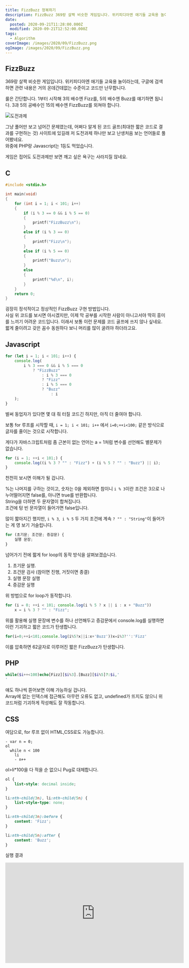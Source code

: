 ```yaml
---
title: FizzBuzz 정복하기
description: FizzBuzz 369랑 살짝 비슷한 게임입니다. 위키피디아엔 애기들 교육용 놀이라는데, 구글에 검색하면 관련 내용은 거의 온데간데없는 수준이고 코드만 난무합니다. 룰은 간단합니다. 1부터 시작해 3의 배수엔 Fizz를, 5의 배수엔 Buzz를 얘기하면 됩니다. 3과 5의 공배수인 15의 배수엔 FizzBuzz를 외쳐야 합니다. 그냥 풀어만 보고 넘어간 문제였는데, 어쩌다 알게 된 코드 골프(최대한 짧은 코드로 결과를 구현하는 것) 사이트에 있길래
date:
  posted: 2020-09-21T11:28:00.000Z
  modified: 2020-09-21T12:52:00.000Z
tags:
  - Algorithm
coverImage: /images/2020/09/FizzBuzz.png
ogImage: /images/2020/09/FizzBuzz.png
---
```


## FizzBuzz

369랑 살짝 비슷한 게임입니다. 위키피디아엔 애기들 교육용 놀이라는데, 구글에 검색하면 관련 내용은 거의 온데간데없는 수준이고 코드만 난무합니다.

룰은 간단합니다. 1부터 시작해 3의 배수엔 Fizz를, 5의 배수엔 Buzz를 얘기하면 됩니다. 3과 5의 공배수인 15의 배수엔 FizzBuzz를 외쳐야 합니다.

![도전과제](/images/2020/09/Polyglot.png)

그냥 풀어만 보고 넘어간 문제였는데, 어쩌다 알게 된 코드 골프(최대한 짧은 코드로 결과를 구현하는 것) 사이트에 있길래 저 도전과제 하나만 보고 난생처음 보는 언어들로 풀어봤네요.  
와중에 PHP랑 Javascript는 1등도 먹었습니다.

게임은 접어도 도전과제만 보면 깨고 싶은 욕구는 사라지질 않네요.

## C

```c
#include <stdio.h>

int main(void)
{
    for (int i = 1; i < 101; i++)
    {
        if (i % 3 == 0 && i % 5 == 0)
        {
            printf("FizzBuzz\n");
        }
        else if (i % 3 == 0)
        {
            printf("Fizz\n");
        }
        else if (i % 5 == 0)
        {
            printf("Buzz\n");
        }
        else
        {
            printf("%d\n", i);
        }
    }
    return 0;
}
```

굉장히 정석적이고 정상적인 FizzBuzz 구현 방법입니다.  
사실 위 코드를 보시면 아시겠지만, 이제 막 공부를 시작한 사람이 아니고서야 딱히 흥미를 느끼기 어려운 코드입니다. 이래서 보통 이런 문제를 코드 골프에 쓰지 않나 싶네요. 짧게 줄이려고 갖은 꼼수 동원하다 보니 머리를 많이 굴려야 하더라고요.

## Javascript

```js
for (let i = 1; i < 101; i++) {
    console.log(
        i % 3 === 0 && i % 5 === 0
            ? "FizzBuzz"
                : i % 3 === 0
                ? "Fizz"
                : i % 5 === 0
                ? "Buzz"
                    : i
    );
}
```

벌써 동업자가 있다면 몇 대 줘 터질 코드긴 하지만, 아직 더 줄여야 합니다.

보통 for 루프를 시작할 때, `i = 1; i < 101; i++` 에서 `i=0;++i<100;` 같은 방식으로 글자를 줄이는 것으로 시작합니다.

게다가 자바스크립트처럼 좀 근본이 없는 언어는 a = 1처럼 변수를 선언해도 별문제가 없습니다.

```js
for (i = 1; ++i < 101;) {
    console.log((i % 3 ? "" : "Fizz") + (i % 5 ? "" : "Buzz") || i);
}
```

천천히 보시면 이해가 될 겁니다.

%는 나머지를 구하는 것이고, 숫자는 0을 제외하면 참이니 `i % 3`이란 조건은 3으로 나누어떨어지면 false를, 아니면 true를 반환합니다.  
String을 더하면 두 문자열이 합쳐집니다.  
조건에 텅 빈 문자열이 들어가면 false입니다.

많이 짧아지긴 했지만, `i % 3`,` i % 5` 두 가지 조건에 계속 `? "" : "String"`이 들어가는 게 영 보기 거슬립니다.

```js
for (초기문; 조건문; 증감문) {
    실행 문장;
}
```

넘어가기 전에 짧게 for loop의 동작 방식을 살펴보겠습니다.

1. 초기문 실행.
2. 조건문 검사 (참이면 진행, 거짓이면 종결)
3. 실행 문장 실행
4. 증감문 실행

위 방법으로 for loop가 동작합니다.

```js
for (i = 0; ++i < 101; console.log(i % 5 ? x || i : x + "Buzz"))
    x = i % 3 ? "" : "Fizz";
```

위를 활용해 실행 문장에 변수를 하나 선언해두고 증감문에서 console.log를 실행하면 이런 기괴하고 짧은 코드가 탄생합니다.

```js
for(i=0;++i<101;console.log(i%5?x||i:x+'Buzz'))x=i%3?'':'Fizz'
```

이를 압축하면 62글자로 이루어진 짧은 FizzBuzz가 탄생합니다.

## PHP

```php
while($i++<100)echo[Fizz][$i%3].[Buzz][$i%5]?:$i,'
'
```

얘도 하나씩 뜯어보면 이해 가능하실 겁니다.  
Array에 없는 인덱스에 접근해도 아무런 오류도 없고, undefined가 뜨지도 않으니 위 코드처럼 기괴하게 작성해도 잘 작동합니다.

## CSS

여담으로, for 루프 없이 HTML,CSS로도 가능합니다.

```pug
- var n = 0;
ol
  while n < 100
    li
    - n++
```

ol>li\*100을 다 적을 순 없으니 Pug로 대체합니다.

```css
ol {
    list-style: decimal inside;
}

li:nth-child(3n), li:nth-child(5n) {
    list-style-type: none;
}

li:nth-child(3n):before {
    content: 'Fizz';
}

li:nth-child(5n):after {
    content: 'Buzz';
}
```

실행 결과

<iframe allowfullscreen="true" frameBorder="0" width="560" height="315" src="https://codepen.io/marshall-ku/embed/vYGjjWe?default-tab=result" title="CSS FizzBuzz" loading="lazy" />
